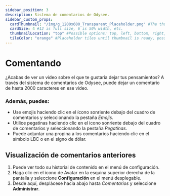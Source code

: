 ```yaml
---
sidebar_position: 3
description: Sistema de comentarios de Odysee.
sidebar_custom_props:
  cardThumbnail: "/img/g_1200x600_Transparent_Placeholder.png" #The thumbnail on the category card.
  cardSize: 4 #12 is full size, 6 is 50% width, etc.
  thumbnailLocation: "top" #Possible options: top, left, bottom, right, none
  tileColor: "orange" #Placeholder tiles until thumbnail is ready, possible options: blue, cream, darkpurple, lightpurple, mauve, orange, pink, none
---
```


# Comentando

¿Acabas de ver un video sobre el que te gustaría dejar tus pensamientos? A través del sistema de comentarios de Odysee, puede dejar un comentario de hasta 2000 caracteres en ese video.

### Además, puedes:

- Use emojis haciendo clic en el ícono sonriente debajo del cuadro de comentarios y seleccionando la pestaña *Emojis*.
- Utilice pegatinas haciendo clic en el icono sonriente debajo del cuadro de comentarios y seleccionando la pestaña *Pegatinas*.
- Puede adjuntar una propina a los comentarios haciendo clic en el símbolo LBC o en el signo de dólar.

## Visualización de comentarios anteriores

1. Puede ver todo su historial de contenido en el menú de configuración.
2. Haga clic en el icono de Avatar en la esquina superior derecha de la pantalla y seleccione **Configuración** en el menú desplegable.
3. Desde aquí, desplácese hacia abajo hasta *Comentarios* y seleccione **Administrar**.
